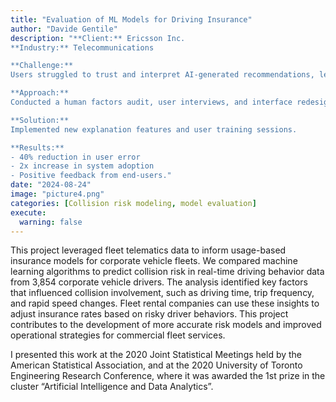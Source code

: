 ```yaml
---
title: "Evaluation of ML Models for Driving Insurance"
author: "Davide Gentile"
description: "**Client:** Ericsson Inc.
**Industry:** Telecommunications

**Challenge:**  
Users struggled to trust and interpret AI-generated recommendations, leading to low adoption rates.

**Approach:**  
Conducted a human factors audit, user interviews, and interface redesign focused on explainability.

**Solution:**  
Implemented new explanation features and user training sessions.

**Results:**
- 40% reduction in user error  
- 2x increase in system adoption  
- Positive feedback from end-users."
date: "2024-08-24"
image: "picture4.png"
categories: [Collision risk modeling, model evaluation]
execute:
  warning: false
---
```


This project leveraged fleet telematics data to inform usage-based insurance models for corporate vehicle fleets. We compared machine learning algorithms to predict collision risk in real-time driving behavior data from 3,854 corporate vehicle drivers. The analysis identified key factors that influenced collision involvement, such as driving time, trip frequency, and rapid speed changes. Fleet rental companies can use these insights to adjust insurance rates based on risky driver behaviors. This project contributes to the development of more accurate risk models and improved operational strategies for commercial fleet services.

I presented this work at the 2020 Joint Statistical Meetings held by the American Statistical Association, and at the 2020 University of Toronto Engineering Research Conference, where it was awarded the 1st prize in the cluster "Artificial Intelligence and Data Analytics".
